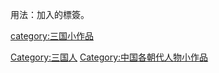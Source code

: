 {{hiddencat}}
{{Catnav|頁面分類|人类社会|人物|人物小作品|各时代人物小作品}}
{{Catnav|頁面分類|人物|人物小作品|各时代人物小作品}}
{{Catnav|頁面分類|...|中国朝代|各朝代中国人|三國人}}
{{Catnav|頁面分類|...|魏晉南北朝|三国|三国人}}

用法：加入{{TL|三國人物小作品}}的標簽。

[[Category:三国人|Category:三国人]]
[[Category:中国各朝代人物小作品|Category:中国各朝代人物小作品]]
[[category:三国小作品|category:三国小作品]]